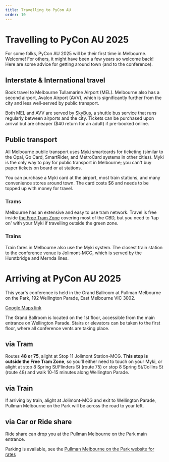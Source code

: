 ```yaml
---
title: Travelling to PyCon AU
order: 10
---
```



# Travelling to PyCon AU 2025

For some folks, PyCon AU 2025 will be their first time in Melbourne. Welcome! For others, it might have been a few years so welcome back! Here are some advice for getting around town (and to the conference).

## Interstate & International travel

Book travel to Melbourne Tullamarine Airport (MEL). Melbourne also has a second airport, Avalon Airport (AVV), which is significantly further from the city and less well-served by public transport.

Both MEL and AVV are served by [SkyBus](https://www.skybus.com.au/), a shuttle bus service that runs regularly between airports and the city. Tickets can be purchased upon arrival but are cheaper ($40 return for an adult) if pre-booked online.

## Public transport

All Melbourne public transport uses [Myki](https://www.ptv.vic.gov.au/tickets/Myki) smartcards for ticketing (similar to the Opal, Go Card, SmartRider, and MetroCard systems in other cities). Myki is the only way to pay for public transport in Melbourne; you can't buy paper tickets on board or at stations.

You can purchase a Myki card at the airport, most train stations, and many convenience stores around town. The card costs $6 and needs to be topped up with money for travel.

### Trams

Melbourne has an extensive and easy to use tram network. Travel is free inside [the Free Tram Zone](https://www.ptv.vic.gov.au/assets/PDFs/Maps/Network-maps/5b4a3efe80/PTV-Free-Tram-Zone-Map.pdf) covering most of the CBD, but you need to 'tap on' with your Myki if travelling outside the green zone.

### Trains

Train fares in Melbourne also use the Myki system. The closest train station to the conference venue is Jolimont-MCG, which is served by the Hurstbridge and Mernda lines.

# Arriving at PyCon AU 2025

This year's conference is held in the Grand Ballroom at Pullman Melbourne on the Park, 192 Wellington Parade, East Melbourne VIC 3002.

[Google Maps link](https://maps.app.goo.gl/EsouwJzKWC7jRGMK7)

The Grand Ballroom is located on the 1st floor, accessible from the main entrance on Wellington Parade. Stairs or elevators can be taken to the first floor, where all conference vents are taking place.


## via Tram

Routes **48 or 75**, alight at Stop 11 Jolimont Station-MCG. **This stop is outside the Free Tram Zone**, so you'll either need to touch on your Myki, or alight at stop 8 Spring St/Flinders St (route 75) or stop 8 Spring St/Collins St (route 48) and walk 10-15 minutes along Wellington Parade.

## via Train

If arriving by train, alight at Jolimont-MCG and exit to Wellington Parade, Pullman Melbourne on the Park will be across the road to your left.

## via Car or Ride share

Ride share can drop you at the Pullman Melbourne on the Park main entrance.

Parking is available, see the [Pullman Melbourne on the Park website for rates](https://www.pullmanonthepark.com.au/location-parking)

